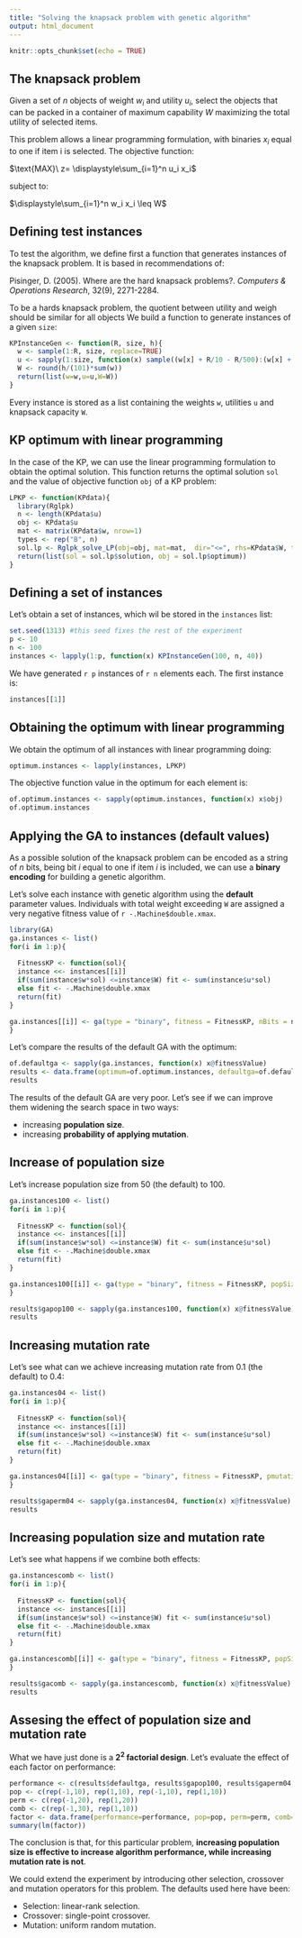 ```yaml
---
title: "Solving the knapsack problem with genetic algorithm"
output: html_document
---
```


```r
knitr::opts_chunk$set(echo = TRUE)
```

## The knapsack problem

Given a set of $n$ objects of weight $w_i$ and utility $u_i$, select the objects that can be packed in a container of maximum capability $W$ maximizing the total utility of selected items.

This problem allows a linear programming formulation, with binaries $x_i$
equal to one if item i is selected. The objective function:

$\text{MAX}\ z= \displaystyle\sum_{i=1}^n u_i x_i$

subject to:

$\displaystyle\sum_{i=1}^n w_i x_i \leq W$

## Defining test instances

To test the algorithm, we define first a function that generates instances of the knapsack problem. It is based in recommendations of:

Pisinger, D. (2005). Where are the hard knapsack problems?. *Computers & Operations Research*, 32(9), 2271-2284.

To be a hards knapsack problem, the quotient between utility and weigh should be similar for all objects We build a function to generate instances of a given `size`:

```r
KPInstanceGen <- function(R, size, h){
  w <- sample(1:R, size, replace=TRUE)
  u <- sapply(1:size, function(x) sample((w[x] + R/10 - R/500):(w[x] + R/10 + R/500), 1))
  W <- round(h/(101)*sum(w))
  return(list(w=w,u=u,W=W))
}
```

Every instance is stored as a list containing the weights `w`, utilities `u` and knapsack capacity `W`. 

## KP optimum with linear programming

In the case of the KP, we can use the linear programming formulation to obtain the optimal solution. This function returns the optimal solution `sol` and the value of objective function `obj` of a KP problem:

```r
LPKP <- function(KPdata){
  library(Rglpk)
  n <- length(KPdata$u)
  obj <- KPdata$u
  mat <- matrix(KPdata$w, nrow=1)
  types <- rep("B", n)
  sol.lp <- Rglpk_solve_LP(obj=obj, mat=mat,  dir="<=", rhs=KPdata$W, types=types, max = TRUE)
  return(list(sol = sol.lp$solution, obj = sol.lp$optimum))
}
```


## Defining a set of instances

Let's obtain a set of instances, which wil be stored in the `instances` list:

```r
set.seed(1313) #this seed fixes the rest of the experiment
p <- 10
n <- 100
instances <- lapply(1:p, function(x) KPInstanceGen(100, n, 40))
```

We have generated `r p` instances of `r n` elements each. The first instance is:

```r
instances[[1]]
```

## Obtaining the optimum with linear programming

We obtain the optimum of all instances with linear programming doing:

```r
optimum.instances <- lapply(instances, LPKP)
```

The objective function value in the optimum for each element is:

```r
of.optimum.instances <- sapply(optimum.instances, function(x) x$obj)
of.optimum.instances
```

## Applying the GA to instances (default values)

As a possible solution of the knapsack problem can be encoded as a string of $n$ bits, being bit $i$ equal to one if item $i$ is included, we can use a **binary encoding** for building a genetic algorithm.

Let's solve each instance with genetic algorithm using the **default** parameter values. Individuals with total weight exceeding `W` are assigned a very negative fitness value of `r -.Machine$double.xmax`.


```r
library(GA)
ga.instances <- list()
for(i in 1:p){
  
  FitnessKP <- function(sol){
  instance <<- instances[[i]]
  if(sum(instance$w*sol) <=instance$W) fit <- sum(instance$u*sol)
  else fit <- -.Machine$double.xmax
  return(fit)
}

ga.instances[[i]] <- ga(type = "binary", fitness = FitnessKP, nBits = n, seed=1111)
}
```

Let's compare the results of the default GA with the optimum:

```r
of.defaultga <- sapply(ga.instances, function(x) x@fitnessValue)
results <- data.frame(optimum=of.optimum.instances, defaultga=of.defaultga)
results
```

The results of the default GA are very poor. Let's see if we can improve them widening the search space in two ways:

- increasing **population size**.
- increasing **probability of applying mutation**.

## Increase of population size

Let's increase population size from 50 (the default) to 100.

```r
ga.instances100 <- list()
for(i in 1:p){
  
  FitnessKP <- function(sol){
  instance <<- instances[[i]]
  if(sum(instance$w*sol) <=instance$W) fit <- sum(instance$u*sol)
  else fit <- -.Machine$double.xmax
  return(fit)
}

ga.instances100[[i]] <- ga(type = "binary", fitness = FitnessKP, popSize = 100, nBits = n, seed=1111)
}
```

```r
results$gapop100 <- sapply(ga.instances100, function(x) x@fitnessValue)
results
```

## Increasing mutation rate

Let's see what can we achieve increasing mutation rate from 0.1 (the default) to 0.4:

```r
ga.instances04 <- list()
for(i in 1:p){
  
  FitnessKP <- function(sol){
  instance <<- instances[[i]]
  if(sum(instance$w*sol) <=instance$W) fit <- sum(instance$u*sol)
  else fit <- -.Machine$double.xmax
  return(fit)
}

ga.instances04[[i]] <- ga(type = "binary", fitness = FitnessKP, pmutation = 0.4,  nBits = n, seed=1111)
}
```

```r
results$gaperm04 <- sapply(ga.instances04, function(x) x@fitnessValue)
results
```

## Increasing population size **and** mutation rate

Let's see what happens if we combine both effects:

```r
ga.instancescomb <- list()
for(i in 1:p){
  
  FitnessKP <- function(sol){
  instance <<- instances[[i]]
  if(sum(instance$w*sol) <=instance$W) fit <- sum(instance$u*sol)
  else fit <- -.Machine$double.xmax
  return(fit)
}

ga.instancescomb[[i]] <- ga(type = "binary", fitness = FitnessKP, popSize = 100, pmutation = 0.4,  nBits = n, seed=1111)
}
```

```r
results$gacomb <- sapply(ga.instancescomb, function(x) x@fitnessValue)
results
```


## Assesing the effect of population size and mutation rate

What we have just done is a **$2^2$ factorial design**. Let's evaluate the effect of each factor on performance:

```r
performance <- c(results$defaultga, results$gapop100, results$gaperm04, results$gacomb)
pop <- c(rep(-1,10), rep(1,10), rep(-1,10), rep(1,10))
perm <- c(rep(-1,20), rep(1,20))
comb <- c(rep(-1,30), rep(1,10))
factor <- data.frame(performance=performance, pop=pop, perm=perm, comb=comb)
summary(lm(factor))
```

The conclusion is that, for this particular problem, **increasing population size is effective to increase algorithm performance, while increasing mutation rate is not**.

We could extend the experiment by introducing other selection, crossover and mutation operators for this problem. The defaults used here have been:

- Selection: linear-rank selection.
- Crossover: single-point crossover.
- Mutation: uniform random mutation.